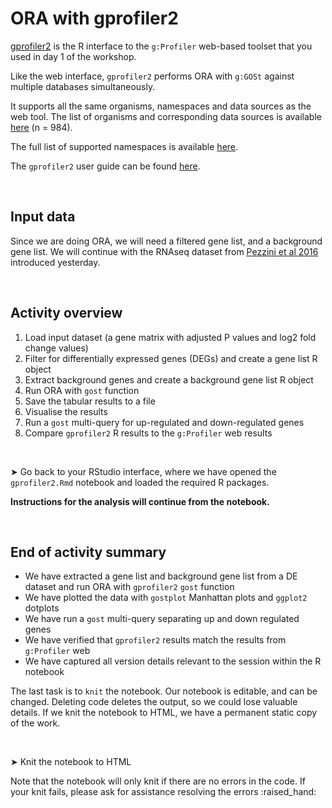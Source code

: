# ORA with gprofiler2

[gprofiler2](https://cran.r-project.org/web/packages/gprofiler2/index.html) is the R interface to the `g:Profiler` web-based toolset that you used in day 1 of the workshop.

Like the web interface, `gprofiler2` performs ORA with `g:GOSt` against multiple databases simultaneously. 

It supports all the same organisms, namespaces and data sources as the web tool. The list of organisms and corresponding data sources is available [here](https://biit.cs.ut.ee/gprofiler/page/organism-list) (n = 984). 

The full list of supported namespaces is available [here](https://biit.cs.ut.ee/gprofiler/page/namespaces-list). 

The `gprofiler2` user guide can be found [here](https://cran.r-project.org/web/packages/gprofiler2/gprofiler2.pdf). 

<p>&nbsp;</p>  <!-- insert blank line -->

## Input data 

Since we are doing ORA, we will need a filtered gene list, and a background gene list. We will continue with the RNAseq dataset from [Pezzini et al 2016](https://link.springer.com/article/10.1007/s10571-016-0403-y) introduced yesterday. 

<p>&nbsp;</p>  <!-- insert blank line -->

## Activity overview

1. Load input dataset (a gene matrix with adjusted P values and log2 fold change values) 
2. Filter for differentially expressed genes (DEGs) and create a gene list R object
3. Extract background genes and create a background gene list R object
4. Run ORA with `gost` function
5. Save the tabular results to a file
6. Visualise the results 
7. Run a `gost` multi-query for up-regulated and down-regulated genes
8. Compare `gprofiler2` R results to the `g:Profiler` web results

<p>&nbsp;</p>  <!-- insert blank line -->

&#x27A4; Go back to your RStudio interface, where we have opened the `gprofiler2.Rmd` notebook and loaded the required R packages. 

**Instructions for the analysis will continue from the notebook.**

<p>&nbsp;</p>  <!-- insert blank line -->

## End of activity summary

- We have extracted a gene list and background gene list from a DE dataset and run ORA with `gprofiler2` `gost` function
- We have plotted the data with `gostplot` Manhattan plots and `ggplot2` dotplots
- We have run a `gost` multi-query separating up and down regulated genes
- We have verified that `gprofiler2` results match the results from `g:Profiler` web
- We have captured all version details relevant to the session within the R notebook

The last task is to `knit` the notebook. Our notebook is editable, and can be changed. Deleting code deletes the output, so we could lose valuable details. If we knit the notebook to HTML, we have a permanent static copy of the work. 

<p>&nbsp;</p>  <!-- insert blank line -->

&#x27A4; Knit the notebook to HTML

Note that the notebook will only knit if there are no errors in the code. If your knit fails, please ask for assistance resolving the errors :raised_hand: 


